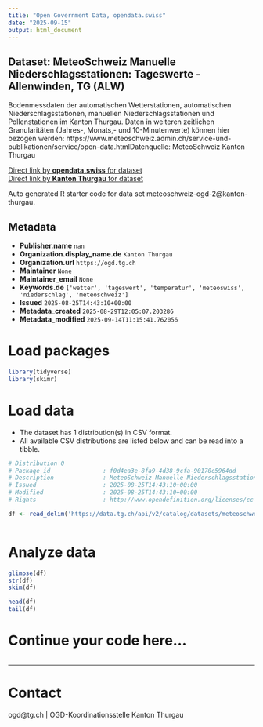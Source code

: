```yaml
---
title: "Open Government Data, opendata.swiss"
date: "2025-09-15"
output: html_document
---
```


## Dataset: MeteoSchweiz Manuelle Niederschlagsstationen: Tageswerte - Allenwinden, TG (ALW)

Bodenmessdaten der automatischen Wetterstationen, automatischen Niederschlagsstationen, manuellen Niederschlagsstationen und Pollenstationen im Kanton Thurgau. Daten in weiteren zeitlichen Granularitäten (Jahres-, Monats,- und 10-Minutenwerte) können hier bezogen werden: https://www.meteoschweiz.admin.ch/service-und-publikationen/service/open-data.htmlDatenquelle: MeteoSchweiz Kanton Thurgau

[Direct link by **opendata.swiss** for dataset](https://opendata.swiss/de/dataset/meteoschweiz-manuelle-niederschlagsstationen-tageswerte-allenwinden-tg-alw)<br>
[Direct link by **Kanton Thurgau** for dataset](https://data.tg.ch/explore/dataset/meteoschweiz-ogd-2/)

Auto generated R starter code for data set meteoschweiz-ogd-2@kanton-thurgau.

## Metadata

- **Publisher.name** `nan`
- **Organization.display_name.de** `Kanton Thurgau`
- **Organization.url** `https://ogd.tg.ch`
- **Maintainer** `None`
- **Maintainer_email** `None`
- **Keywords.de** `['wetter', 'tageswert', 'temperatur', 'meteoswiss', 'niederschlag', 'meteoschweiz']`
- **Issued** `2025-08-25T14:43:10+00:00`
- **Metadata_created** `2025-08-29T12:05:07.203286`
- **Metadata_modified** `2025-09-14T11:15:41.762056`


# Load packages

```r

library(tidyverse)
library(skimr)

```

# Load data

-   The dataset has 1 distribution(s) in CSV format.
-   All available CSV distributions are listed below and can be read into a tibble.

```r

# Distribution 0
# Package_id               : f0d4ea3e-8fa9-4d38-9cfa-90170c5964dd
# Description              : MeteoSchweiz Manuelle Niederschlagsstationen: Tageswerte - Allenwinden, TG (ALW) (csv)
# Issued                   : 2025-08-25T14:43:10+00:00
# Modified                 : 2025-08-25T14:43:10+00:00
# Rights                   : http://www.opendefinition.org/licenses/cc-by/

df <- read_delim('https://data.tg.ch/api/v2/catalog/datasets/meteoschweiz-ogd-2/exports/csv?use_labels=true')



```

# Analyze data

```r

glimpse(df)
str(df)
skim(df)

head(df)
tail(df)

```

# Continue your code here...

```r

```

------------------------------------------------------------------------

# Contact

ogd@tg.ch | OGD-Koordinationsstelle Kanton Thurgau
